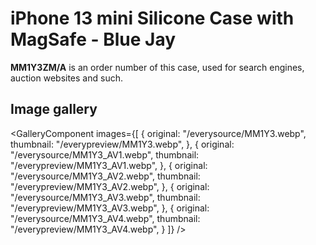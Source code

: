 
# iPhone 13 mini Silicone Case with MagSafe - Blue Jay

<Callout type='info' emoji='👉🏻'>**MM1Y3ZM/A** is an order number of this case, used for search engines, auction websites and such.</Callout>

## Image gallery

<GalleryComponent
    images={[
      {
        original: "/everysource/MM1Y3.webp",
        thumbnail: "/everypreview/MM1Y3.webp",
      },
      {
        original: "/everysource/MM1Y3_AV1.webp",
        thumbnail: "/everypreview/MM1Y3_AV1.webp",
      },
      {
        original: "/everysource/MM1Y3_AV2.webp",
        thumbnail: "/everypreview/MM1Y3_AV2.webp",
      },
      {
        original: "/everysource/MM1Y3_AV3.webp",
        thumbnail: "/everypreview/MM1Y3_AV3.webp",
      },
      {
        original: "/everysource/MM1Y3_AV4.webp",
        thumbnail: "/everypreview/MM1Y3_AV4.webp",
      }
    ]}
  />
